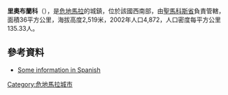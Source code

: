 '''里奧布蘭科'''（{{lang-es|Río Blanco}}），是[[危地馬拉|危地馬拉]]的城鎮，位於該國西南部，由[[聖馬科斯省|聖馬科斯省]]負責管轄，面積36平方公里，海拔高度2,519米，2002年人口4,872，人口密度每平方公里135.33人。

==參考資料==
* [https://web.archive.org/web/20070720090652/http://www.visitguatemala.com/nuevo/destinos_municipio.asp?id=227 Some information in Spanish]

{{coord|15|2|N|91|41|W|source:kolossus-itwiki|display=title}}

{{Guatemala-geo-stub}}
[[Category:危地馬拉城市|Category:危地馬拉城市]]